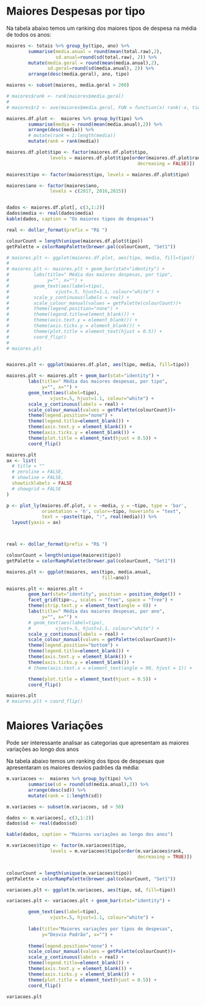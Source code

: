 
# Maiores Despesas por tipo

Na tabela abaixo temos um ranking dos maiores tipos de despesa na média de todos os anos:

```r

maiores <- totais %>% group_by(tipo, ano) %>% 
        summarise(media.anual = round(mean(total.raw),2),
                  sd.anual=round(sd(total.raw), 2)) %>%
        mutate(media.geral = round(mean(media.anual),2),
               sd.geral=round(sd(media.anual), 2)) %>%
        arrange(desc(media.geral), ano, tipo) 

maiores <- subset(maiores, media.geral > 200)

# maiores$rank <- rank(maiores$media.geral)
# 
# maiores$r2 <- ave(maiores$media.geral, FUN = function(x) rank(-x, ties.method = "min"))

```

```r

maiores.df.plot <-  maiores %>% group_by(tipo) %>% 
        summarise(media = round(mean(media.anual),2)) %>%
        arrange(desc(media)) %>%
        # mutate(rank = 1:length(media))
        mutate(rank = rank(media))

maiores.df.plot$tipo <- factor(maiores.df.plot$tipo,
                levels = maiores.df.plot$tipo[order(maiores.df.plot$rank,
                                                decreasing = FALSE)])

maiores$tipo <- factor(maiores$tipo, levels = maiores.df.plot$tipo)

maiores$ano <- factor(maiores$ano,
                levels = c(2017, 2016,2015))


dados <- maiores.df.plot[, c(3,1:2)]
dados$media <- real(dados$media)
kable(dados, caption = "Os maiores tipos de despesas")
```


```r

real <- dollar_format(prefix = "R$ ")

colourCount = length(unique(maiores.df.plot$tipo))
getPalette = colorRampPalette(brewer.pal(colourCount, "Set1"))

# maiores.plt <- ggplot(maiores.df.plot, aes(tipo, media, fill=tipo))
# 
# maiores.plt <- maiores.plt + geom_bar(stat="identity") +
#         labs(title=" Média das maiores despesas, por tipo", 
#              y="", x="") + 
#         geom_text(aes(label=tipo),
#                 vjust=.5, hjust=1.1, colour="white") +
#         scale_y_continuous(labels = real) +
#         scale_colour_manual(values = getPalette(colourCount))+ 
#         theme(legend.position="none") +    
#         theme(legend.title=element_blank()) +
#         theme(axis.text.y = element_blank()) + 
#         theme(axis.ticks.y = element_blank()) + 
#         theme(plot.title = element_text(hjust = 0.5)) +
#         coord_flip()
# 
# maiores.plt


maiores.plt <- ggplot(maiores.df.plot, aes(tipo, media, fill=tipo))

maiores.plt <- maiores.plt + geom_bar(stat="identity") +
        labs(title=" Média das maiores despesas, por tipo",
             y="", x="") +
        geom_text(aes(label=tipo),
                vjust=.5, hjust=1.1, colour="white") +
        scale_y_continuous(labels = real) +
        scale_colour_manual(values = getPalette(colourCount))+
        theme(legend.position="none") +
        theme(legend.title=element_blank()) +
        theme(axis.text.y = element_blank()) +
        theme(axis.ticks.y = element_blank()) +
        theme(plot.title = element_text(hjust = 0.5)) +
        coord_flip()

maiores.plt
ax <- list(
  # title = ""
  # zeroline = FALSE,
  # showline = FALSE,
  showticklabels = FALSE
  # showgrid = FALSE
)

p <- plot_ly(maiores.df.plot, x = ~media, y = ~tipo, type = 'bar',
             orientation = 'h', color=~tipo, hoverinfo = "text",
             text = ~paste(tipo, ":", real(media))) %>%
  layout(yaxis = ax)




```



```r

real <- dollar_format(prefix = "R$ ")

colourCount = length(unique(maiores$tipo))
getPalette = colorRampPalette(brewer.pal(colourCount, "Set1"))

maiores.plt <- ggplot(maiores, aes(tipo, media.anual, 
                                   fill=ano))

maiores.plt <- maiores.plt + 
        geom_bar(stat="identity", position = position_dodge()) +
        facet_grid(tipo~., scales = "free", space = "free") +
        theme(strip.text.y = element_text(angle = 0)) +                
        labs(title=" Média das maiores despesas, por ano", 
             y="", x="") + 
        # geom_text(aes(label=tipo),
        #         vjust=.5, hjust=1.1, colour="white") +
        scale_y_continuous(labels = real) +
        scale_colour_manual(values = getPalette(colourCount))+ 
        theme(legend.position="bottom") +    
        theme(legend.title=element_blank()) +
        theme(axis.text.y = element_blank()) + 
        theme(axis.ticks.y = element_blank()) + 
        # theme(axis.text.x = element_text(angle = 90, hjust = 1)) + 

        theme(plot.title = element_text(hjust = 0.5)) +
        coord_flip()

maiores.plt
# maiores.plt + coord_flip()
```



# Maiores Variações 


Pode ser interessante analisar as categorias que apresentam as maiores variações ao longo dos anos


Na tabela abaixo temos um ranking dos tipos de despesas que apresentaram os maiores desvios padrões da média:

```r

m.variacoes <-  maiores %>% group_by(tipo) %>% 
        summarise(sd = round(sd(media.anual),2)) %>%
        arrange(desc(sd)) %>%
        mutate(rank = 1:length(sd))

m.variacoes <- subset(m.variacoes, sd > 50)

dados <- m.variacoes[, c(3,1:2)]
dados$sd <- real(dados$sd)

kable(dados, caption = "Maiores variações ao longo dos anos")

m.variacoes$tipo <- factor(m.variacoes$tipo,
                levels = m.variacoes$tipo[order(m.variacoes$rank, 
                                                decreasing = TRUE)])


colourCount = length(unique(m.variacoes$tipo))
getPalette = colorRampPalette(brewer.pal(colourCount, "Set1"))

variacoes.plt <- ggplot(m.variacoes, aes(tipo, sd, fill=tipo))

variacoes.plt <- variacoes.plt + geom_bar(stat="identity") +

        geom_text(aes(label=tipo),
                vjust=.5, hjust=1.1, colour="white") +
        
        labs(title="Maiores variações por tipos de despesas", 
             y="Desvio Padrão", x="") + 
                
        theme(legend.position="none") +        
        scale_colour_manual(values = getPalette(colourCount))+   
        scale_y_continuous(labels = real) +
        theme(legend.title=element_blank()) +
        theme(axis.text.y = element_blank()) + 
        theme(axis.ticks.y = element_blank()) + 
        theme(plot.title = element_text(hjust = 0.5)) +
        coord_flip()

variacoes.plt


```



